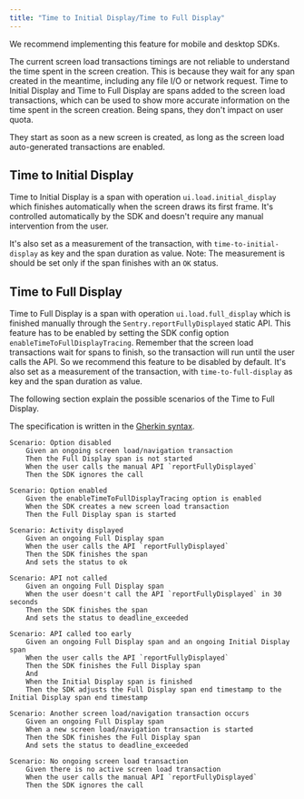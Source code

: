 ```yaml
---
title: "Time to Initial Display/Time to Full Display"
---
```


We recommend implementing this feature for mobile and desktop SDKs.

The current screen load transactions timings are not reliable to understand the time spent in the screen creation.
This is because they wait for any span created in the meantime, including any file I/O or network request.
Time to Initial Display and Time to Full Display are spans added to the screen load transactions,
which can be used to show more accurate information on the time spent in the screen creation.
Being spans, they don't impact on user quota.

They start as soon as a new screen is created, as long as the screen load auto-generated transactions are enabled.

## Time to Initial Display

Time to Initial Display is a span with operation `ui.load.initial_display` which finishes automatically
when the screen draws its first frame. It's controlled automatically by the SDK and doesn't
require any manual intervention from the user.

It's also set as a measurement of the transaction, with `time-to-initial-display` as key and the span duration as value.
Note: The measurement is should be set only if the span finishes with an `OK`  status.


## Time to Full Display

Time to Full Display is a span with operation `ui.load.full_display` which is finished manually through
the `Sentry.reportFullyDisplayed` static API. This feature has to be enabled by setting the SDK config
option `enableTimeToFullDisplayTracing`. Remember that the screen load transactions wait for spans to finish,
so the transaction will run until the user calls the API. So we recommend this feature to be disabled by default.
It's also set as a measurement of the transaction, with `time-to-full-display` as key and the span duration as value.

The following section explain the possible scenarios of the Time to Full Display.

The specification is written in the [Gherkin syntax](https://cucumber.io/docs/gherkin/reference/).

```Gherkin
Scenario: Option disabled
    Given an ongoing screen load/navigation transaction
    Then the Full Display span is not started
    When the user calls the manual API `reportFullyDisplayed`
    Then the SDK ignores the call

Scenario: Option enabled
    Given the enableTimeToFullDisplayTracing option is enabled
    When the SDK creates a new screen load transaction
    Then the Full Display span is started

Scenario: Activity displayed
    Given an ongoing Full Display span
    When the user calls the API `reportFullyDisplayed`
    Then the SDK finishes the span
    And sets the status to ok

Scenario: API not called
    Given an ongoing Full Display span
    When the user doesn't call the API `reportFullyDisplayed` in 30 seconds
    Then the SDK finishes the span
    And sets the status to deadline_exceeded

Scenario: API called too early
    Given an ongoing Full Display span and an ongoing Initial Display span
    When the user calls the API `reportFullyDisplayed`
    Then the SDK finishes the Full Display span
    And
    When the Initial Display span is finished
    Then the SDK adjusts the Full Display span end timestamp to the Initial Display span end timestamp

Scenario: Another screen load/navigation transaction occurs
    Given an ongoing Full Display span
    When a new screen load/navigation transaction is started
    Then the SDK finishes the Full Display span
    And sets the status to deadline_exceeded

Scenario: No ongoing screen load transaction
    Given there is no active screen load transaction
    When the user calls the manual API `reportFullyDisplayed`
    Then the SDK ignores the call

```